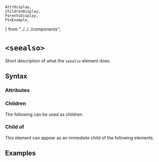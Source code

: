     AttrDisplay,
    ChildrenDisplay,
    ParentsDisplay,
    PtxExample,
} from "../../../components";

# `<seealso>`

Short description of what the `seealso` element does.

## Syntax

### Attributes

<AttrDisplay name="seealso" />

### Children

The following can be used as children.

<ChildrenDisplay name="seealso" />

### Child of

This element can appear as an immediate child of the following elements.

<ParentsDisplay name="seealso" />

## Examples

    
